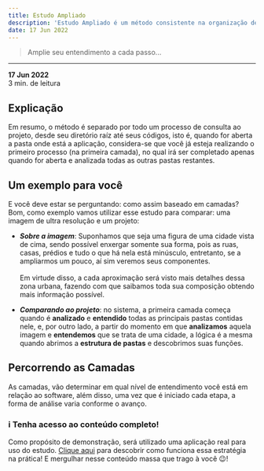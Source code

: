 ```yaml
---
title: Estudo Ampliado
description: 'Estudo Ampliado é um método consistente na organização de projetos web, a fim de oferecer o poder da compreensão de arquitetura geral de toda a obra do sistema.'
date: 17 Jun 2022
---
```


> Amplie seu entendimento a cada passo...

***

<b>
  17 Jun 2022
</b>

<br/>

<span>
  3 min. de leitura
</span>

## Explicação

Em resumo, o método é separado por todo um processo de consulta ao projeto, desde seu diretório raíz até seus códigos, isto é, quando for aberta a pasta onde está a aplicação, considera-se que você já esteja realizando o primeiro processo (na primeira camada), no qual irá ser completado apenas quando for aberta e analizada todas as outras pastas restantes.

## Um exemplo para você

E você deve estar se perguntando: como assim baseado em camadas? Bom, como exemplo vamos utilizar esse estudo para comparar: uma imagem de ultra resolução e um projeto:

- _**Sobre a imagem**_: Suponhamos que seja uma figura de uma cidade vista de cima, sendo possível enxergar somente sua forma, pois as ruas, casas, prédios e tudo o que há nela está minúsculo, entretanto, se a ampliarmos um pouco, aí sim veremos seus componentes. <br/> <br/> Em virtude disso, a cada aproximação será visto mais detalhes dessa zona urbana, fazendo com que saibamos toda sua composição obtendo mais informação possível.

- _**Comparando ao projeto**_: no sistema, a primeira camada começa quando é **analizado** e **entendido** todas as principais pastas contidas nele, e, por outro lado, a partir do momento em que **analizamos** aquela imagem e **entendemos** que se trata de uma cidade, a lógica é a mesma quando abrimos a **estrutura de pastas** e descobrimos suas funções.

## Percorrendo as Camadas

As camadas, vão determinar em qual nível de entendimento você está em relação ao software, além disso, uma vez que é iniciado cada etapa, a forma de análise varia conforme o avanço.

### ℹ️ Tenha acesso ao conteúdo completo!

Como propósito de demonstração, será utilizado uma aplicação real para uso do estudo. [Clique aqui](https://github.com/Sancruz-dev/estudo-ampliado) para descobrir como funciona essa estratégia na prática! E mergulhar nesse conteúdo massa que trago à você 😉!
